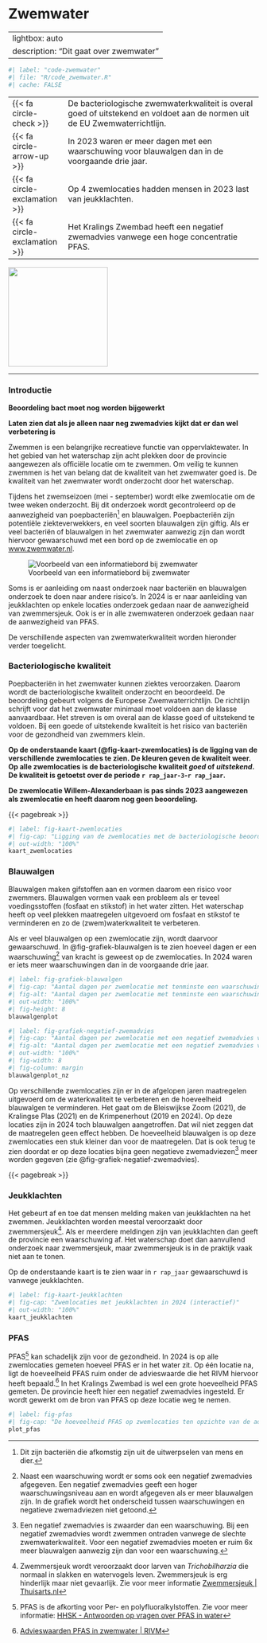 # Zwemwater {#sec-zwemwater}

---
lightbox: auto
description: "Dit gaat over zwemwater"
---

```r
#| label: "code-zwemwater"
#| file: "R/code_zwemwater.R"
#| cache: FALSE

```

::: samenvatting
|                                          |                                                                                                                            |
|----------------|--------------------------------------------------------|
| [{{< fa circle-check >}}]{.blauw}        | De bacteriologische zwemwaterkwaliteit is overal goed of uitstekend en voldoet aan de normen uit de EU Zwemwaterrichtlijn. |
| [{{< fa circle-arrow-up >}}]{.oranje}    | In 2023 waren er meer dagen met een waarschuwing voor blauwalgen dan in de voorgaande drie jaar.                           |
| [{{< fa circle-exclamation >}}]{.oranje} | Op 4 zwemlocaties hadden mensen in 2023 last van jeukklachten.                                                             |
| [{{< fa circle-exclamation >}}]{.oranje} | Het Kralings Zwembad heeft een negatief zwemadvies vanwege een hoge concentratie PFAS.                                     |

::: aside
![](images%5Cvince_neutral2.svg){.nolightbox fig-align="center" width="200" fig-alt="Pictogram van een neutraal kijkende vis"}
:::
:::

------------------------------------------------------------------------

### Introductie {.unnumbered}

**Beoordeling bact moet nog worden bijgewerkt**

**Laten zien dat als je alleen naar neg zwemadvies kijkt dat er dan wel verbetering is**

Zwemmen is een belangrijke recreatieve functie van oppervlaktewater. In het gebied van het waterschap zijn acht plekken door de provincie aangewezen als officiële locatie om te zwemmen. Om veilig te kunnen zwemmen is het van belang dat de kwaliteit van het zwemwater goed is. De kwaliteit van het zwemwater wordt onderzocht door het waterschap.

Tijdens het zwemseizoen (mei - september) wordt elke zwemlocatie om de twee weken onderzocht. Bij dit onderzoek wordt gecontroleerd op de aanwezigheid van poepbacteriën[^03-zwemwater-1] en blauwalgen. Poepbacteriën zijn potentiële ziekteverwekkers, en veel soorten blauwalgen zijn giftig. Als er veel bacteriën of blauwalgen in het zwemwater aanwezig zijn dan wordt hiervoor gewaarschuwd met een bord op de zwemlocatie en op [www.zwemwater.nl](https://www.zwemwater.nl){target="_blank"}.

[^03-zwemwater-1]: Dit zijn bacteriën die afkomstig zijn uit de uitwerpselen van mens en dier.

::: aside
![Voorbeeld van een informatiebord bij zwemwater](images/infobord_zwemwater.png)
:::

Soms is er aanleiding om naast onderzoek naar bacteriën en blauwalgen onderzoek te doen naar andere risico's. In 2024 is er naar aanleiding van jeukklachten op enkele locaties onderzoek gedaan naar de aanwezigheid van zwemmersjeuk. Ook is er in alle zwemwateren onderzoek gedaan naar de aanwezigheid van PFAS.

De verschillende aspecten van zwemwaterkwaliteit worden hieronder verder toegelicht.

### Bacteriologische kwaliteit {.unnumbered}

Poepbacteriën in het zwemwater kunnen ziektes veroorzaken. Daarom wordt de bacteriologische kwaliteit onderzocht en beoordeeld. De beoordeling gebeurt volgens de Europese Zwemwaterrichtlijn. De richtlijn schrijft voor dat het zwemwater minimaal moet voldoen aan de klasse aanvaardbaar. Het streven is om overal aan de klasse goed of uitstekend te voldoen. Bij een goede of uitstekende kwaliteit is het risico van bacteriën voor de gezondheid van zwemmers klein.

**Op de onderstaande kaart (@fig-kaart-zwemlocaties) is de ligging van de verschillende zwemlocaties te zien. De kleuren geven de kwaliteit weer. Op alle zwemlocaties is de bacteriologische kwaliteit *goed* of *uitstekend*. De kwaliteit is getoetst over de periode `r rap_jaar-3`-`r rap_jaar`.**

**De zwemlocatie Willem-Alexanderbaan is pas sinds 2023 aangewezen als zwemlocatie en heeft daarom nog geen beoordeling.**

{{< pagebreak >}}

```r
#| label: fig-kaart-zwemlocaties
#| fig-cap: "Ligging van de zwemlocaties met de bacteriologische beoordeling (interactief)"
#| out-width: "100%"
kaart_zwemlocaties
```

### Blauwalgen {.unnumbered}

Blauwalgen maken gifstoffen aan en vormen daarom een risico voor zwemmers. Blauwalgen vormen vaak een probleem als er teveel voedingsstoffen (fosfaat en stikstof) in het water zitten. Het waterschap heeft op veel plekken maatregelen uitgevoerd om fosfaat en stikstof te verminderen en zo de (zwem)waterkwaliteit te verbeteren.

Als er veel blauwalgen op een zwemlocatie zijn, wordt daarvoor gewaarschuwd. In @fig-grafiek-blauwalgen is te zien hoeveel dagen er een waarschuwing[^03-zwemwater-2] van kracht is geweest op de zwemlocaties. In 2024 waren er iets meer waarschuwingen dan in de voorgaande drie jaar.

[^03-zwemwater-2]: Naast een waarschuwing wordt er soms ook een negatief zwemadvies afgegeven. Een negatief zwemadvies geeft een hoger waarschuwingsniveau aan en wordt afgegeven als er meer blauwalgen zijn. In de grafiek wordt het onderscheid tussen waarschuwingen en negatieve zwemadviezen niet getoond.

```r
#| label: fig-grafiek-blauwalgen
#| fig-cap: "Aantal dagen per zwemlocatie met tenminste een waarschuwing voor blauwalg."
#| fig-alt: "Aantal dagen per zwemlocatie met tenminste een waarschuwing voor blauwalg."
#| out-width: "100%"
#| fig-height: 8
blauwalgenplot

```

```r
#| label: fig-grafiek-negatief-zwemadvies
#| fig-cap: "Aantal dagen per zwemlocatie met een negatief zwemadvies voor blauwalg."
#| fig-alt: "Aantal dagen per zwemlocatie met een negatief zwemadvies voor blauwalg."
#| out-width: "100%"
#| fig-width: 8
#| fig-column: margin
blauwalgenplot_nz

```


Op verschillende zwemlocaties zijn er in de afgelopen jaren maatregelen uitgevoerd om de waterkwaliteit te verbeteren en de hoeveelheid blauwalgen te verminderen. Het gaat om de Bleiswijkse Zoom (2021), de Kralingse Plas (2021) en de Krimpenerhout (2019 en 2024). Op deze locaties zijn in 2024 toch blauwalgen aangetroffen. Dat wil niet zeggen dat de maatregelen geen effect hebben. De hoeveelheid blauwalgen is op deze zwemlocaties een stuk kleiner dan voor de maatregelen. Dat is ook terug te zien doordat er op deze locaties bijna geen negatieve zwemadviezen[^03-zwemwater-3] meer worden gegeven (zie @fig-grafiek-negatief-zwemadvies).

[^03-zwemwater-3]: Een negatief zwemadvies is zwaarder dan een waarschuwing. Bij een negatief zwemadvies wordt zwemmen ontraden vanwege de slechte zwemwaterkwaliteit. Voor een negatief zwemadvies moeten er ruim 6x meer blauwalgen aanwezig zijn dan voor een waarschuwing.



{{< pagebreak >}}

### Jeukklachten {.unnumbered}

Het gebeurt af en toe dat mensen melding maken van jeukklachten na het zwemmen. Jeukklachten worden meestal veroorzaakt door zwemmersjeuk[^03-zwemwater-4]. Als er meerdere meldingen zijn van jeukklachten dan geeft de provincie een waarschuwing af. Het waterschap doet dan aanvullend onderzoek naar zwemmersjeuk, maar zwemmersjeuk is in de praktijk vaak niet aan te tonen.

[^03-zwemwater-4]: Zwemmersjeuk wordt veroorzaakt door larven van *Trichobilharzia* die normaal in slakken en watervogels leven. Zwemmersjeuk is erg hinderlijk maar niet gevaarlijk. Zie voor meer informatie [Zwemmersjeuk \| Thuisarts.nl](https://www.thuisarts.nl/zwemmersjeuk/ik-heb-zwemmersjeuk){target="_blank"}

Op de onderstaande kaart is te zien waar in `r rap_jaar` gewaarschuwd is vanwege jeukklachten.

```r
#| label: fig-kaart-jeukklachten
#| fig-cap: "Zwemlocaties met jeukklachten in 2024 (interactief)"
#| out-width: "100%"
kaart_jeukklachten
```

### PFAS {.unnumbered}

PFAS[^03-zwemwater-5] kan schadelijk zijn voor de gezondheid. In 2024 is op alle zwemlocaties gemeten hoeveel PFAS er in het water zit. Op één locatie na, ligt de hoeveelheid PFAS ruim onder de advieswaarde die het RIVM hiervoor heeft bepaald.[^03-zwemwater-6] In het Kralings Zwembad is wel een grote hoeveelheid PFAS gemeten. De provincie heeft hier een negatief zwemadvies ingesteld. Er wordt gewerkt om de bron van PFAS op deze locatie weg te nemen.

[^03-zwemwater-5]: PFAS is de afkorting voor Per- en polyfluoralkylstoffen. Zie voor meer informatie: [HHSK - Antwoorden op vragen over PFAS in water](https://www.schielandendekrimpenerwaard.nl/wat-doen-we/zorg-voor-schoon-water/alles-over-pfas-in-water-en-bodem/antwoorden-op-vragen-over-pfas-in-water/ "HHSK - Antwoorden op vragen over PFAS in water")

[^03-zwemwater-6]: [Advieswaarden PFAS in zwemwater \| RIVM](https://www.rivm.nl/publicaties/advieswaarden-pfas-in-zwemwater)

```r
#| label: fig-pfas
#| fig-cap: "De hoeveelheid PFAS op zwemlocaties ten opzichte van de advieswaarde  van het RIVM."
plot_pfas
```
